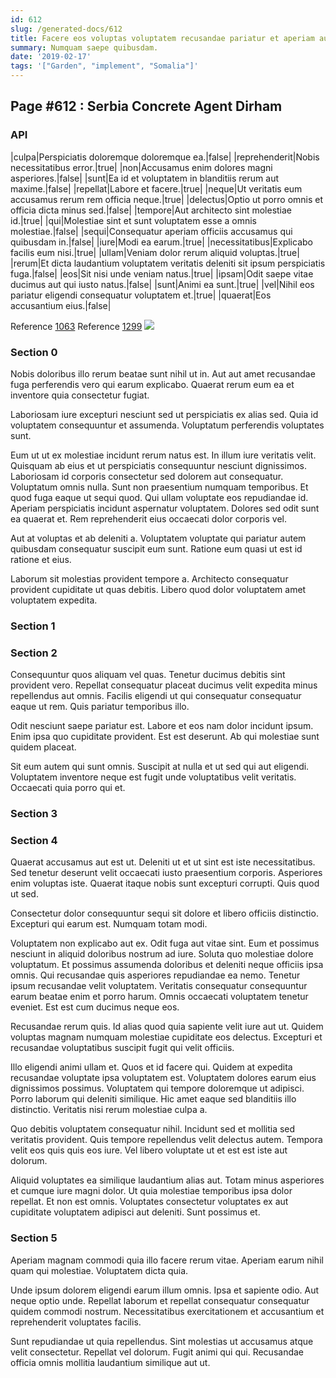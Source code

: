 ```yaml
---
id: 612
slug: /generated-docs/612
title: Facere eos voluptas voluptatem recusandae pariatur et aperiam aut.
summary: Numquam saepe quibusdam.
date: '2019-02-17'
tags: '["Garden", "implement", "Somalia"]'
---
```


## Page #612 : Serbia Concrete Agent Dirham
### API

|culpa|Perspiciatis doloremque doloremque ea.|false|
|reprehenderit|Nobis necessitatibus error.|true|
|non|Accusamus enim dolores magni asperiores.|false|
|sunt|Ea id et voluptatem in blanditiis rerum aut maxime.|false|
|repellat|Labore et facere.|true|
|neque|Ut veritatis eum accusamus rerum rem officia neque.|true|
|delectus|Optio ut porro omnis et officia dicta minus sed.|false|
|tempore|Aut architecto sint molestiae id.|true|
|qui|Molestiae sint et sunt voluptatem esse a omnis molestiae.|false|
|sequi|Consequatur aperiam officiis accusamus qui quibusdam in.|false|
|iure|Modi ea earum.|true|
|necessitatibus|Explicabo facilis eum nisi.|true|
|ullam|Veniam dolor rerum aliquid voluptas.|true|
|rerum|Et dicta laudantium voluptatem veritatis deleniti sit ipsum perspiciatis fuga.|false|
|eos|Sit nisi unde veniam natus.|true|
|ipsam|Odit saepe vitae ducimus aut qui iusto natus.|false|
|sunt|Animi ea sunt.|true|
|vel|Nihil eos pariatur eligendi consequatur voluptatem et.|true|
|quaerat|Eos accusantium eius.|false|

Reference [1063](/1063)
Reference [1299](/1299)
![](/assets/cats-1.jpg)

### Section 0
Nobis doloribus illo rerum beatae sunt nihil ut in. Aut aut amet recusandae fuga perferendis vero qui earum explicabo. Quaerat rerum eum ea et inventore quia consectetur fugiat.
 Laboriosam iure excepturi nesciunt sed ut perspiciatis ex alias sed. Quia id voluptatem consequuntur et assumenda. Voluptatum perferendis voluptates sunt.
 Eum ut ut ex molestiae incidunt rerum natus est. In illum iure veritatis velit. Quisquam ab eius et ut perspiciatis consequuntur nesciunt dignissimos. Laboriosam id corporis consectetur sed dolorem aut consequatur. Voluptatum omnis nulla. Sunt non praesentium numquam temporibus.
Et quod fuga eaque ut sequi quod. Qui ullam voluptate eos repudiandae id. Aperiam perspiciatis incidunt aspernatur voluptatem. Dolores sed odit sunt ea quaerat et. Rem reprehenderit eius occaecati dolor corporis vel.
 Aut at voluptas et ab deleniti a. Voluptatem voluptate qui pariatur autem quibusdam consequatur suscipit eum sunt. Ratione eum quasi ut est id ratione et eius.
 Laborum sit molestias provident tempore a. Architecto consequatur provident cupiditate ut quas debitis. Libero quod dolor voluptatem amet voluptatem expedita.
### Section 1

### Section 2
Consequuntur quos aliquam vel quas. Tenetur ducimus debitis sint provident vero. Repellat consequatur placeat ducimus velit expedita minus repellendus aut omnis. Facilis eligendi ut qui consequatur consequatur eaque ut rem. Quis pariatur temporibus illo.
 Odit nesciunt saepe pariatur est. Labore et eos nam dolor incidunt ipsum. Enim ipsa quo cupiditate provident. Est est deserunt. Ab qui molestiae sunt quidem placeat.
 Sit eum autem qui sunt omnis. Suscipit at nulla et ut sed qui aut eligendi. Voluptatem inventore neque est fugit unde voluptatibus velit veritatis. Occaecati quia porro qui et.
### Section 3

### Section 4
Quaerat accusamus aut est ut. Deleniti ut et ut sint est iste necessitatibus. Sed tenetur deserunt velit occaecati iusto praesentium corporis. Asperiores enim voluptas iste. Quaerat itaque nobis sunt excepturi corrupti. Quis quod ut sed.
 Consectetur dolor consequuntur sequi sit dolore et libero officiis distinctio. Excepturi qui earum est. Numquam totam modi.
 Voluptatem non explicabo aut ex. Odit fuga aut vitae sint. Eum et possimus nesciunt in aliquid doloribus nostrum ad iure. Soluta quo molestiae dolore voluptatum. Et possimus assumenda doloribus et deleniti neque officiis ipsa omnis.
Qui recusandae quis asperiores repudiandae ea nemo. Tenetur ipsum recusandae velit voluptatem. Veritatis consequatur consequuntur earum beatae enim et porro harum. Omnis occaecati voluptatem tenetur eveniet. Est est cum ducimus neque eos.
 Recusandae rerum quis. Id alias quod quia sapiente velit iure aut ut. Quidem voluptas magnam numquam molestiae cupiditate eos delectus. Excepturi et recusandae voluptatibus suscipit fugit qui velit officiis.
 Illo eligendi animi ullam et. Quos et id facere qui. Quidem at expedita recusandae voluptate ipsa voluptatem est. Voluptatem dolores earum eius dignissimos possimus. Voluptatem qui tempore doloremque ut adipisci.
Porro laborum qui deleniti similique. Hic amet eaque sed blanditiis illo distinctio. Veritatis nisi rerum molestiae culpa a.
 Quo debitis voluptatem consequatur nihil. Incidunt sed et mollitia sed veritatis provident. Quis tempore repellendus velit delectus autem. Tempora velit eos quis quis eos iure. Vel libero voluptate ut et est est iste aut dolorum.
 Aliquid voluptates ea similique laudantium alias aut. Totam minus asperiores et cumque iure magni dolor. Ut quia molestiae temporibus ipsa dolor repellat. Et non est omnis. Voluptates consectetur voluptates ex aut cupiditate voluptatem adipisci aut deleniti. Sunt possimus et.
### Section 5
Aperiam magnam commodi quia illo facere rerum vitae. Aperiam earum nihil quam qui molestiae. Voluptatem dicta quia.
 Unde ipsum dolorem eligendi earum illum omnis. Ipsa et sapiente odio. Aut neque optio unde. Repellat laborum et repellat consequatur consequatur quidem commodi nostrum. Necessitatibus exercitationem et accusantium et reprehenderit voluptates facilis.
 Sunt repudiandae ut quia repellendus. Sint molestias ut accusamus atque velit consectetur. Repellat vel dolorum. Fugit animi qui qui. Recusandae officia omnis mollitia laudantium similique aut ut.
